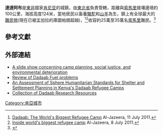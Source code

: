 {{Infobox settlement
|official_name      = 達達阿布
|image_flag         = 
|flag_size          = 
|image_skyline      = Downtown Dadaab.jpg
|imagesize          = 
|image_caption      = 
|pushpin_map        = Kenya
|mapsize            =
|pushpin_map_caption = 在肯雅的位置 
|latd=0.051
|latNS=N
|longd=40.314
|longEW=E
|coordinates_display= inline,title
|coordinates_region = KE
|subdivision_type   = 國家
|subdivision_type1  = 省
|subdivision_name   = {{flag|Kenya}}
|subdivision_name1  = [[东北省_(肯尼亚)|東北省]]
|established_title  = 
|established_date   = 
|population_as_of   = 
|population_urban   = 
|population_metro   = 
|population_note    = 
|population_total   = 
|population_density_km2 =
|timezone           = [[東非時間|東非時間]]
|utc_offset         = +3
|elevation_m = 124
|footnotes   = 
}}

'''達達阿布'''是[[東非|東非]]國家[[肯尼亚|肯尼亚]]的城鎮，由[[东北省_(肯尼亚)|東北省]]負責管轄，距離與[[索馬里|索馬里]]接壤邊境約100公里，海拔高度124米，當地居民以畜養[[駱駝|駱駝]]和[[山羊|山羊]]為生，鎮上有全球最大的[[難民營|難民營]](現在已被孟加拉的庫圖帕朗超越)，<ref name="Dadaab, the world's biggest refugee camp">[http://english.aljazeera.net/indepth/features/2011/07/201171182844876473.html Dadaab: The World's Biggest Refugee Camp] {{Wayback|url=http://english.aljazeera.net/indepth/features/2011/07/201171182844876473.html |date=20111110112222 }} Al-Jazeera, 11 July 2011.</ref><ref name="Inside world's biggest refugee camp">[http://blogs.aljazeera.net/africa/2011/07/08/inside-worlds-biggest-refugee-camp Inside world's biggest refugee camp] {{Wayback|url=http://blogs.aljazeera.net/africa/2011/07/08/inside-worlds-biggest-refugee-camp |date=20110815124341 }} Al-Jazeera, 8 July 2011.</ref>收容約25萬至35萬名[[索馬里|索馬里]]難民。<ref>{{Cite news |url=http://world.people.com.cn/n1/2016/1117/c1002-28875345.html |title=肯尼亚政府推迟6个月关闭达达阿布难民营 |date=2016-11-17 |website=人民網 |accessdate=2017-05-18 |archive-date=2016-11-18 |archive-url=https://web.archive.org/web/20161118161957/http://world.people.com.cn/n1/2016/1117/c1002-28875345.html |dead-url=no }}</ref>

==參考文獻==
{{reflist}}

==外部連結==
*[http://www.slideshare.net/msipus/justice-equity-and-sustainability A slide show concerning camp planning, social justice, and environmental deterioration] {{Wayback|url=http://www.slideshare.net/msipus/justice-equity-and-sustainability |date=20160719200315 }}
*[http://www.thehumanitarianspace.com/2008/07/new-sphere-drafts-released-for-firewood.html Review of Dadaab Fuel problems]
*[https://web.archive.org/web/20130420175422/http://etd.ohiolink.edu/view.cgi?acc_num=ucin1289937158 An Assessment of Sphere Humanitarian Standards for Shelter and Settlement Planning in Kenya's Dadaab Refugee Camps]
*[http://www.thehumanitarianspace.com/p/dadaab.html Collection of Dadaab Research Resources] {{Wayback|url=http://www.thehumanitarianspace.com/p/dadaab.html |date=20171224012208 }}

[[Category:肯亞城市|Category:肯亞城市]]